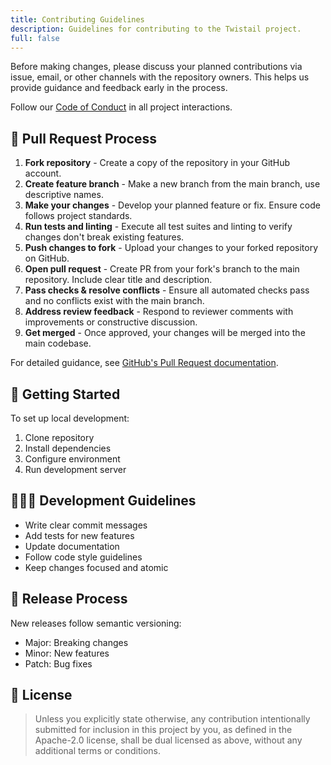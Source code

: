 ```yaml
---
title: Contributing Guidelines
description: Guidelines for contributing to the Twistail project.
full: false
---
```


Before making changes, please discuss your planned contributions via issue, email, or other channels with the repository owners.
This helps us provide guidance and feedback early in the process.

Follow our [Code of Conduct](/docs/ui/code-of-conduct) in all project interactions.

## 🤝 Pull Request Process

1. **Fork repository** - Create a copy of the repository in your GitHub account.
2. **Create feature branch** - Make a new branch from the main branch, use descriptive names.
3. **Make your changes** - Develop your planned feature or fix. Ensure code follows project standards.
4. **Run tests and linting** - Execute all test suites and linting to verify changes don't break existing features.
5. **Push changes to fork** - Upload your changes to your forked repository on GitHub.
6. **Open pull request** - Create PR from your fork's branch to the main repository. Include clear title and description.
7. **Pass checks & resolve conflicts** - Ensure all automated checks pass and no conflicts exist with the main branch.
8. **Address review feedback** - Respond to reviewer comments with improvements or constructive discussion.
9. **Get merged** - Once approved, your changes will be merged into the main codebase.

For detailed guidance, see [GitHub's Pull Request documentation][pull-requests-docs].

## 🏁 Getting Started

To set up local development:

1. Clone repository
2. Install dependencies
3. Configure environment
4. Run development server

## 🧑🏻‍💻 Development Guidelines

- Write clear commit messages
- Add tests for new features
- Update documentation
- Follow code style guidelines
- Keep changes focused and atomic

## 🚀 Release Process

New releases follow semantic versioning:
- Major: Breaking changes
- Minor: New features
- Patch: Bug fixes

[pull-requests-docs]: https://docs.github.com/en/pull-requests/collaborating-with-pull-requests/proposing-changes-to-your-work-with-pull-requests/creating-a-pull-request-from-a-fork

## 📝 License

> Unless you explicitly state otherwise, any contribution intentionally submitted for inclusion in this project by you,
> as defined in the Apache-2.0 license, shall be dual licensed as above, without any additional terms or conditions.
